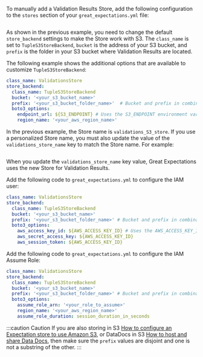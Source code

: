 
To manually add a Validation Results Store, add the following configuration to the `stores` section of your `great_expectations.yml` file:

```python title="Python" name="docs/docusaurus/docs/snippets/aws_cloud_storage_pandas.py new_validations_store"
```

As shown in the previous example, you need to change the default ``store_backend`` settings to make the Store work with S3.  The ``class_name`` is set to ``TupleS3StoreBackend``, ``bucket`` is the address of your S3 bucket, and ``prefix`` is the folder in your S3 bucket where Validation Results are located.

The following example shows the additional options that are available to customize `TupleS3StoreBackend`:

```yaml title="File contents: great_expectations.yml"
class_name: ValidationsStore
store_backend:
  class_name: TupleS3StoreBackend
  bucket: '<your_s3_bucket_name>'
  prefix: '<your_s3_bucket_folder_name>'  # Bucket and prefix in combination must be unique across all stores
  boto3_options:
    endpoint_url: ${S3_ENDPOINT} # Uses the S3_ENDPOINT environment variable to determine which endpoint to use.
    region_name: '<your_aws_region_name>'
```
In the previous example, the Store name is ``validations_S3_store``. If you use a personalized Store name, you must also update the value of the `validations_store_name` key to match the Store name. For example:

```python title="Python" name="docs/docusaurus/docs/snippets/aws_cloud_storage_pandas.py set_new_validations_store"
```
When you update the `validations_store_name` key value, Great Expectations uses the new Store for Validation Results.

Add the following code to `great_expectations.yml` to configure the IAM user:

```yaml title="File contents: great_expectations.yml"
class_name: ValidationsStore
store_backend:
  class_name: TupleS3StoreBackend
  bucket: '<your_s3_bucket_name>'
  prefix: '<your_s3_bucket_folder_name>' # Bucket and prefix in combination must be unique across all stores
  boto3_options:
    aws_access_key_id: ${AWS_ACCESS_KEY_ID} # Uses the AWS_ACCESS_KEY_ID environment variable to get aws_access_key_id.
    aws_secret_access_key: ${AWS_ACCESS_KEY_ID}
    aws_session_token: ${AWS_ACCESS_KEY_ID}
```

Add the following code to `great_expectations.yml` to configure the IAM Assume Role:

```yaml title="File contents: great_expectations.yml"
class_name: ValidationsStore
store_backend:
  class_name: TupleS3StoreBackend
  bucket: '<your_s3_bucket_name>'
  prefix: '<your_s3_bucket_folder_name>' # Bucket and prefix in combination must be unique across all stores
  boto3_options:
    assume_role_arn: '<your_role_to_assume>'
    region_name: '<your_aws_region_name>'
    assume_role_duration: session_duration_in_seconds
```

:::caution Caution
If you are also storing <TechnicalTag tag="expectation" text="Expectations" /> in S3 [How to configure an Expectation store to use Amazon S3](../configure_expectation_stores.md), or DataDocs in S3 [How to host and share Data Docs](../../configuring_data_docs/host_and_share_data_docs.md), then make sure the ``prefix`` values are disjoint and one is not a substring of the other.
:::
